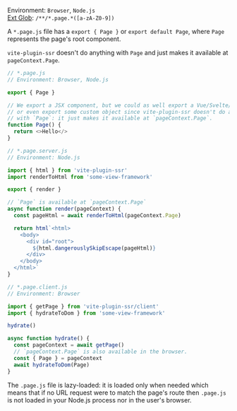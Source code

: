 Environment: `Browser`, `Node.js`<br/>
[Ext Glob](https://github.com/micromatch/micromatch#extglobs): `/**/*.page.*([a-zA-Z0-9])`

A `*.page.js` file has a `export { Page }` or `export default Page`, where `Page` represents the page's root component.

`vite-plugin-ssr` doesn't do anything with `Page` and just makes it available at `pageContext.Page`.

```js
// *.page.js
// Environment: Browser, Node.js

export { Page }

// We export a JSX component, but we could as well export a Vue/Svelte/... component,
// or even export some custom object since vite-plugin-ssr doesn't do anything
// with `Page`: it just makes it available at `pageContext.Page`.
function Page() {
  return <>Hello</>
}
```

```js
// *.page.server.js
// Environment: Node.js

import { html } from 'vite-plugin-ssr'
import renderToHtml from 'some-view-framework'

export { render }

// `Page` is available at `pageContext.Page`
async function render(pageContext) {
  const pageHtml = await renderToHtml(pageContext.Page)

  return html`<html>
    <body>
      <div id="root">
        ${html.dangerouslySkipEscape(pageHtml)}
      </div>
    </body>
  </html>`
}
```
```js
// *.page.client.js
// Environment: Browser

import { getPage } from 'vite-plugin-ssr/client'
import { hydrateToDom } from 'some-view-framework'

hydrate()

async function hydrate() {
  const pageContext = await getPage()
  // `pageContext.Page` is also available in the browser.
  const { Page } = pageContext
  await hydrateToDom(Page)
}
```

The `.page.js` file is lazy-loaded: it is loaded only when needed which means that if no URL request were to match the page's route then `.page.js` is not loaded in your Node.js process nor in the user's browser.
